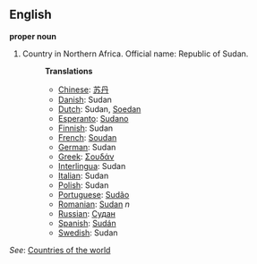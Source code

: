 ==English==

'''proper noun'''

# Country in Northern Africa. Official name: Republic of Sudan.
#:'''Translations'''
#:*[[Chinese]]: [[苏丹]]
#:*[[Danish]]: Sudan
#:*[[Dutch]]: Sudan, [[Soedan]]
#:*[[Esperanto]]: [[Sudano]]
#:*[[Finnish]]: Sudan
#:*[[French]]: [[Soudan]]
#:*[[German]]: Sudan
#:*[[Greek]]: [[Σουδάν]]
#:*[[Interlingua]]: Sudan
#:*[[Italian]]: Sudan
#:*[[Polish]]: Sudan
#:*[[Portuguese]]: [[Sudão]]
#:*[[Romanian]]: [[Sudan]] ''n''
#:*[[Russian]]: [[Судан]]
#:*[[Spanish]]: [[Sudán]]
#:*[[Swedish]]: Sudan

''See'': [[Countries of the world]]